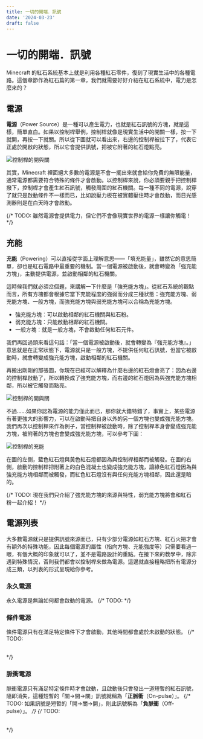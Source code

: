 ```yaml
---
title: 一切的開端．訊號
date: '2024-03-23'
draft: false
---
```


# 一切的開端．訊號
Minecraft 的紅石系統基本上就是利用各種紅石零件，復刻了現實生活中的各種電路。這個章節作為紅石篇的第一章，我們就需要好好介紹在紅石系統中，電力是怎麼來的？

## 電源
**電源**（Power Source）是一種可以產生電力，也就是紅石訊號的方塊，就是這樣，簡單直白。如果以控制桿舉例，控制桿就像是現實生活中的開關一樣，按一下就開，再按一下就關。所以從下圖就可以看出來，右邊的控制桿被拉下了，代表它正處於開啟的狀態，所以它會提供訊號，把被它附著的紅石燈點亮。

<Image src="/static/images/tutorials/signal/lever.png" alt="控制桿的開與關" width={500} priority />

其實，Minecraft 裡面絕大多數的電源是不會一擺出來就會給你免費的無限能量，通常電源都需要符合特殊的條件才會啟動。以控制桿來說，你必須要親手把控制桿撥下，控制桿才會產生紅石訊號，觸發周圍的紅石機關。每一種不同的電源，說穿了就只是啟動條件不一樣而已，比如說壓力板在被實體壓住時才會啟動，而日光感測器則是在白天時才會啟動。

{/* TODO: <Note>雖然電源會提供電力，但它們不會像現實世界的電源一樣讓你觸電！ */}

## 充能
**充能**（Powering）可以直接從字面上理解意思——「填充能量」，雖然它的意思簡單，卻也是紅石電路中最重要的機制。當一個電源被啟動後，就會轉變為「強充能方塊」，主動提供電源，並啟動相鄰的紅石機關。

這時候我們就必須岔個題，來講解一下什麼是「強充能方塊」。從紅石系統的觀點而言，所有方塊都會根據它當下充能程度的強弱而分成三種狀態：強充能方塊、弱充能方塊、一般方塊，而強充能方塊與弱充能方塊可以合稱為充能方塊。

- 強充能方塊：可以啟動相鄰的紅石機關與紅石粉。
- 弱充能方塊：只能啟動相鄰的紅石機關。
- 一般方塊：就是一般方塊，不會啟動任何紅石元件。

我們再回過頭來看這句話：「當一個電源被啟動後，就會轉變為『強充能方塊』。」意思就是在正常狀態下，電源就只是一般方塊，不提供任何紅石訊號，但當它被啟動時，就會轉變成強充能方塊，啟動相鄰的紅石機關。

再搬出剛剛的那張圖，你現在已經可以解釋為什麼右邊的紅石燈會亮了：因為右邊的控制桿啟動了，所以轉換成了強充能方塊，而右邊的紅石燈因為與強充能方塊相鄰，所以被它觸發而點亮。

<Image src="/static/images/tutorials/signal/lever.png" alt="控制桿的開與關" width={500} />

不過……如果你認為電源的能力僅此而已，那你就大錯特錯了，事實上，某些電源有著更強大的影響力，可以在啟動時把自身以外的另一個方塊也變成強充能方塊。我們再次以控制桿來作為例子，當控制桿被啟動時，除了控制桿本身會變成強充能方塊，被附著的方塊也會變成強充能方塊，可以參考下圖：

<Image src="/static/images/tutorials/signal/power.png" alt="控制桿的充能" width={500} />

在圖的左側，藍色紅石燈與黃色紅石燈都因為與控制桿相鄰而被觸發。在圖的右側，啟動的控制桿把附著上的白色混凝土也變成強充能方塊，讓綠色紅石燈因為與強充能方塊相鄰而被觸發，而紅色紅石燈沒有與任何充能方塊相鄰，因此還是暗的。

{/* TODO: <Note>現在我們只介紹了強充能方塊的來源與特性，弱充能方塊將會和紅石粉一起介紹！ */}

## 電源列表
大多數電源就只是提供訊號來源而已，只有少部分電源如紅石方塊、紅石火把才會有額外的特殊功能，因此每個電源的屬性（指向方塊、充能強度等）只需要看過一眼，有個大概的印象就可以了，並不是電路設計的重點。在接下來的教學中，除非遇到特殊情況，否則我們都會以控制桿來做為電源。這邊就直接粗略把所有電源分成三類，以列表的形式呈現給你參考。

### 永久電源
永久電源是無論如何都會啟動的電源。
{/* TODO: <Table content={tableData.permanent} /> */}

### 條件電源
條件電源只有在滿足特定條件下才會啟動，其他時間都會處於未啟動的狀態。
{/* TODO: <Table content={tableData.conditional} /> */}

### 脈衝電源
脈衝電源只有滿足特定條件時才會啟動，且啟動後只會發出一道短暫的紅石訊號，隨即消失，這種短暫的「關→開→關」訊號就稱為「**正脈衝**（On-pulse）」。
{/* TODO: <Note>如果訊號是短暫的「開→關→開」，則此訊號稱為「**負脈衝**（Off-pulse）」。 */}
{/* TODO: <Table content={tableData.pulse} /> */}

